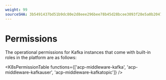 ```yaml
---
weight: 99
sourceSHA: 3b5491437bd51b9dc80e2d8eee296bee78b45d28bcee3093f28e5a0b20472269
---
```


# Permissions

The operational permissions for Kafka instances that come with built-in roles in the platform are as follows:

<K8sPermissionTable functions={['acp-middleware-kafka', 'acp-middleware-kafkauser', 'acp-middleware-kafkatopic']} />
